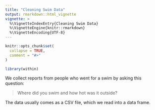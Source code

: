 ```yaml
---
title: "Cleaning Swim Data"
output: rmarkdown::html_vignette
vignette: >
  %\VignetteIndexEntry{Cleaning Swim Data}
  %\VignetteEngine{knitr::rmarkdown}
  %\VignetteEncoding{UTF-8}
---
```


```r
knitr::opts_chunk$set(
  collapse = TRUE,
  comment = "#>"
)
```

```r
library(within)
```

We collect reports from people who went for a swim by asking this question:

> Where did you swim and how hot was it outside?

The data usually comes as a CSV file, which we read into a data frame.

